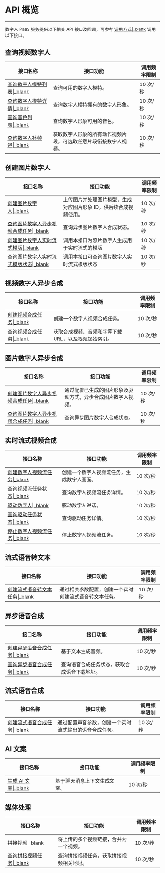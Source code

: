 

# API 概览

---

数字人 PaaS 服务提供以下相关 API 接口及回调，可参考 [调用方式\|_blank](!Making_API_Requests) 调用以下接口。

## 查询视频数字人

|接口名称|接口功能| 调用频率限制|
|-|-|-|
|[查询数字人模特列表\|_blank](#18536)| 查询可用的数字人模特。| 10 次/秒 |
|[查询数字人模特详情\|_blank](#18538)| 查询数字人模特拥有的数字人形象。| 10 次/秒 |
|[查询音色列表\|_blank](#18540)| 查询数字人形象可用的音色。| 10 次/秒 |
|[查询数字人补帧包\|_blank](#18542)| 获取数字人形象的所有动作视频片段，可选取任意片段衔接数字人视频。| 10 次/秒 |

## 创建图片数字人

|接口名称|接口功能| 调用频率限制|
|-|-|-|
|[创建图片数字人\|_blank](#19224)| 上传图片并处理图片模型，生成对应图片形象 ID，供后续合成视频使用。| 10 次/秒 |
|[查询图片数字人异步视频合成任务\|_blank](#19227)| 查询异步图片数字人合成状态。| 10 次/秒 |
|[创建图片数字人实时流式模版\|_blank](!Create_Realtime_Streaming_Template)|调用本接口为照片数字人生成用于实时流式的模版 | 10 次/秒|
|[查询图片数字人实时流式模版状态\|_blank](!Query_Realtime_Streaming_Template)| 调用本接口可查询图片数字人实时流式模版状态| 10 次/秒|



## 视频数字人异步合成

|接口名称|接口功能| 调用频率限制|
|-|-|-|
|[创建视频合成任务\|_blank](#18546)| 创建一个数字人视频合成任务。| 10 次/秒 |
|[查询视频合成任务\|_blank](#18548)| 获取合成视频、音频和字幕下载 URL，以及视频起始索引。| 10 次/秒 |


## 图片数字人异步合成

|接口名称|接口功能| 调用频率限制|
|-|-|-|
|[创建图片数字人异步视频合成任务\|_blank](#19226)| 通过配置已生成的图片形象及驱动方式，异步合成图片数字人视频。| 10 次/秒 |
|[查询图片数字人异步视频合成任务\|_blank](#19227)| 查询异步图片数字人合成状态。| 10 次/秒 |

## 实时流式视频合成

|接口名称|接口功能| 调用频率限制|
|-|-|-|
|[创建数字人视频流任务\|_blank](#18552)| 创建一个数字人视频流任务，生成数字人画面。| 10 次/秒 |
|[查询视频流任务状态\|_blank](#18559)| 查询数字人视频流任务详情。| 10 次/秒 |
|[驱动数字人\|_blank](#18555)| 驱动数字人说话。| 10 次/秒 |
|[查询驱动任务状态\|_blank](#18561)| 查询驱动任务详情。| 10 次/秒 |
|[停止数字人视频流任务\|_blank](#18557)| 停止数字人视频流任务。| 10 次/秒 |


## 流式语音转文本

|接口名称|接口功能| 调用频率限制|
|-|-|-|
|[创建流式语音转文本任务\|_blank](#19280)| 通过相关参数配置，创建一个实时创建流式语音转文本任务。| 10 次/秒 |


## 异步语音合成

|接口名称|接口功能| 调用频率限制|
|-|-|-|
|[创建异步语音合成任务\|_blank](#18564)| 基于文本生成音频。| 10 次/秒 |
|[查询异步语音合成任务\|_blank](#18566)| 查询语音合成任务状态，获取合成语音下载地址。| 10 次/秒 |

## 流式语音合成

|接口名称|接口功能| 调用频率限制|
|-|-|-|
|[创建流式语音合成任务\|_blank](#18993)| 通过配置声音参数，创建一个实时流式输出的语音合成任务。| 10 次/秒 |

## AI 文案

|接口名称|接口功能| 调用频率限制|
|-|-|-|
|[生成 AI 文案\|_blank](#18570)| 基于聊天消息上下文生成文案。| 10 次/秒 |

## 媒体处理

|接口名称|接口功能| 调用频率限制|
|-|-|-|
|[拼接视频\|_blank](#19719)| 将上传的多个视频链接，合并为一个视频。| 10 次/秒 |
|[查询拼接视频任务\|_blank](#19870)| 查询拼接视频任务，获取拼接视频相关地址。| 10 次/秒 |
